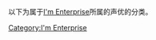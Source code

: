 以下为属于[[I'm_Enterprise|I'm Enterprise]]所属的声优的分类。

[[Category:I'm_Enterprise|Category:I'm Enterprise]]
